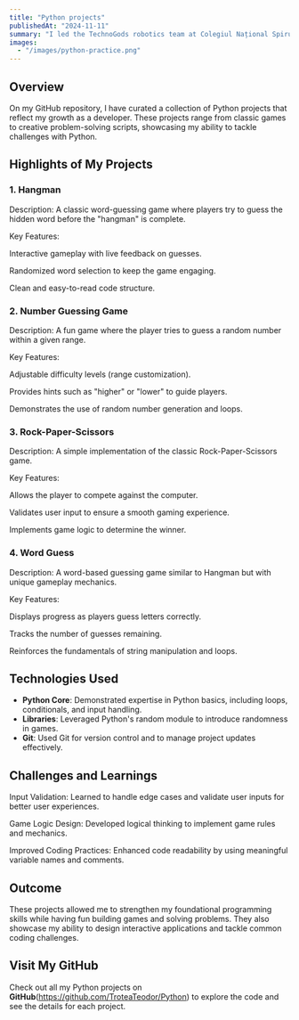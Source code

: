 ```yaml
---
title: "Python projects"
publishedAt: "2024-11-11"
summary: "I led the TechnoGods robotics team at Colegiul Național Spiru Haret, guiding the team through multiple First Tech Challenge competitions. As team leader, I coordinated our efforts in designing, building, and programming robots to complete various complex tasks. I managed team collaboration, delegated responsibilities, and resolved technical challenges, gaining valuable skills in leadership, problem-solving, and project management.  "
images:
  - "/images/python-practice.png"
---
```


## Overview

On my GitHub repository, I have curated a collection of Python projects that reflect my growth as a developer. These projects range from classic games to creative problem-solving scripts, showcasing my ability to tackle challenges with Python.

## Highlights of My Projects

### 1. Hangman

Description: A classic word-guessing game where players try to guess the hidden word before the "hangman" is complete.

Key Features:

Interactive gameplay with live feedback on guesses.

Randomized word selection to keep the game engaging.

Clean and easy-to-read code structure.

### 2. Number Guessing Game

Description: A fun game where the player tries to guess a random number within a given range.

Key Features:

Adjustable difficulty levels (range customization).

Provides hints such as "higher" or "lower" to guide players.

Demonstrates the use of random number generation and loops.

### 3. Rock-Paper-Scissors

Description: A simple implementation of the classic Rock-Paper-Scissors game.

Key Features:

Allows the player to compete against the computer.

Validates user input to ensure a smooth gaming experience.

Implements game logic to determine the winner.

### 4. Word Guess

Description: A word-based guessing game similar to Hangman but with unique gameplay mechanics.

Key Features:

Displays progress as players guess letters correctly.

Tracks the number of guesses remaining.

Reinforces the fundamentals of string manipulation and loops.

## Technologies Used

- **Python Core**: Demonstrated expertise in Python basics, including loops, conditionals, and input handling.
- **Libraries**: Leveraged Python's random module to introduce randomness in games.
- **Git**: Used Git for version control and to manage project updates effectively.

## Challenges and Learnings

Input Validation: Learned to handle edge cases and validate user inputs for better user experiences.

Game Logic Design: Developed logical thinking to implement game rules and mechanics.

Improved Coding Practices: Enhanced code readability by using meaningful variable names and comments.

## Outcome

These projects allowed me to strengthen my foundational programming skills while having fun building games and solving problems. They also showcase my ability to design interactive applications and tackle common coding challenges.

## Visit My GitHub
Check out all my Python projects on **GitHub**(https://github.com/TroteaTeodor/Python) to explore the code and see the details for each project.